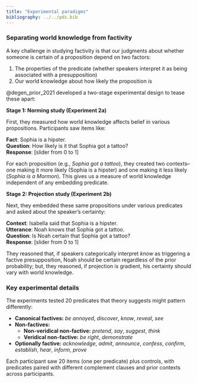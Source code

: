 ```yaml
---
title: "Experimental paradigms"
bibliography: ../../pds.bib
---
```


### Separating world knowledge from factivity

A key challenge in studying factivity is that our judgments about whether someone is certain of a proposition depend on two factors:

1. The properties of the predicate (whether speakers interpret it as being associated with a presupposition)
2. Our world knowledge about how likely the proposition is

@degen_prior_2021 developed a two-stage experimental design to tease these apart:

**Stage 1: Norming study (Experiment 2a)**

First, they measured how world knowledge affects belief in various propositions. Participants saw items like:

:::{.callout-note title="Norming item example"}
**Fact**: Sophia is a hipster.  
**Question**: How likely is it that Sophia got a tattoo?  
**Response**: [slider from 0 to 1]
:::

For each proposition (e.g., *Sophia got a tattoo*), they created two contexts–one making it more likely (Sophia is a hipster) and one making it less likely (*Sophia is a Mormon*). This gives us a measure of world knowledge independent of any embedding predicate.

**Stage 2: Projection study (Experiment 2b)**

Next, they embedded these same propositions under various predicates and asked about the speaker's certainty:

:::{.callout-note title="Projection item example"}
**Context**: Isabella said that Sophia is a hipster.  
**Utterance**: Noah knows that Sophia got a tattoo.  
**Question**: Is Noah certain that Sophia got a tattoo?  
**Response**: [slider from 0 to 1]
:::

They reasoned that, if speakers categorically interpret *know* as triggering a factive presupposition, Noah should be certain regardless of the prior probability; but, they reasoned, if projection is gradient, his certainty should vary with world knowledge.

### Key experimental details

The experiments tested 20 predicates that theory suggests might pattern differently:

- **Canonical factives:** *be annoyed*, *discover*, *know*, *reveal*, *see*
- **Non-factives:**
  - **Non-veridical non-factive:** *pretend*, *say*, *suggest*, *think* 
  - **Veridical non-factive:** *be right*, *demonstrate*
- **Optionally factive:** *acknowledge*, *admit*, *announce*, *confess*, *confirm*, *establish*, *hear*, *inform*, *prove* 

Each participant saw 20 items (one per predicate) plus controls, with predicates paired with different complement clauses and prior contexts across participants.
